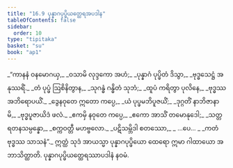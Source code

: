 ```yaml
---
title: "16.9 ပုန္နာဂပုပ္ဖိယတ္ထေရအပဒါန"
tableOfContents: false
sidebar:
  order: 10
type: "tipitaka"
basket: "su"
book: "ap1"
---
```



<DynamicBreadcrumb />

<Division number="46" book="ap1">

<Paragraph number="2414" type="verses" book="ap1">
_“ကာနနံ ဝနမောဂယှ,_  
_ဝသာမိ လုဒ္ဒကော အဟံ;_  
_ပုန္နာဂံ ပုပ္ဖိတံ ဒိသွာ,_  
_ဗုဒ္ဓသေဋ္ဌံ အနုဿရိံ._  

</Paragraph>

</Division>
<Division number="47" book="ap1">

<Paragraph number="2415" type="verses" book="ap1">
_တံ ပုပ္ဖံ ဩစိနိတွာန,_  
_သုဂန္ဓံ ဂန္ဓိတံ သုဘံ;_  
_ထူပံ ကရိတွာ ပုလိနေ,_  
_ဗုဒ္ဓဿ အဘိရောပယိံ._  

</Paragraph>

</Division>
<Division number="48" book="ap1">

<Paragraph number="2416" type="verses" book="ap1">
_ဒွေနဝုတေ ဣတော ကပ္ပေ,_  
_ယံ ပုပ္ဖမဘိပူဇယိံ;_  
_ဒုဂ္ဂတိံ နာဘိဇာနာမိ,_  
_ဗုဒ္ဓပူဇာယိဒံ ဖလံ._  

</Paragraph>

</Division>
<Division number="49" book="ap1">

<Paragraph number="2417" type="verses" book="ap1">
_ဧကမှိ နဝုတေ ကပ္ပေ,_  
_ဧကော အာသိံ တမောနုဒေါ;_  
_သတ္တရတနသမ္ပန္နော,_  
_စက္ကဝတ္တီ မဟဗ္ဗလော._  

</Paragraph>

</Division>
<Division number="50" book="ap1">

<Paragraph number="2418" type="verses" book="ap1">
_ပဋိသမ္ဘိဒါ စတဿော,_  
_ …ပေ… _  
_ကတံ ဗုဒ္ဓဿ သာသနံ”._  

</Paragraph>

<Paragraph number="2419" book="ap1">
ဣတ္ထံ သုဒံ အာယသ္မာ ပုန္နာဂပုပ္ဖိယော ထေရော ဣမာ ဂါထာယော အဘာသိတ္ထာတိ.

</Paragraph>
</Division>

<Paragraph number="2420" type="center" book="ap1">
ပုန္နာဂပုပ္ဖိယတ္ထေရဿာပဒါနံ နဝမံ.
</Paragraph>